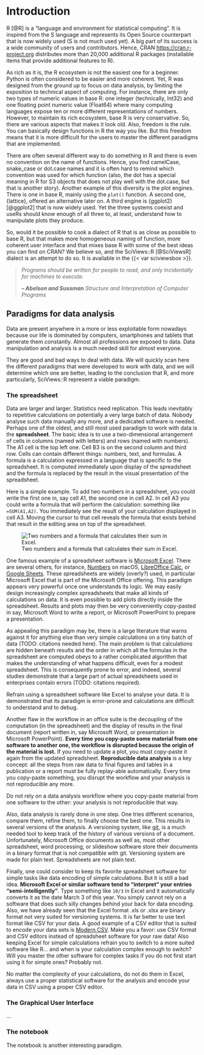 # Introduction

R [@R] is a "language and environment for statistical computing". It is inspired from the S language and represents its Open Source counterpart that is now widely used (S is not much used yet). A big part of its success is a wide community of users and contributors. Hence, CRAN <https://cran.r-project.org> distributes more than 20,000 additional R packages (installable items that provide additional features to R).

As rich as it is, the R ecosystem is not the easiest one for a beginner. Python is often considered to be easier and more coherent. Yet, R was designed from the ground up to focus on data analysis, by limiting the exposition to technical aspect of computing. For instance, there are only two types of numeric values in base R: one integer (technically, Int32) and one floating point numeric value (Float64) where many computing languages expose ten or more different representations of numbers. However, to maintain its rich ecosystem, base R is very conservative. So, there are various aspects that makes it look old. Also, freedom is the rule. You can basically design functions in R the way you like. But this freedom means that it is more difficult for the users to master the different paradigms that are implemented.

There are often several different way to do something in R and there is even no convention on the name of functions. Hence, you find camelCase, snake_case or dot.case names and it is often hard to remind which convention was used for which function (also, the dot has a special meaning in R for S3 objects that does not play well with the dot.case, but that is another story). Another example of this diversity is the plot engines. There is one in base R, mainly using the `plot()` function. A second one, {lattice}, offered an alternative later on. A third engine is {ggplot2} [@ggplot2] that is now widely used. Yet the three systems coexist and useRs should know enough of all three to, at least, understand how to manipulate plots they produce.

So, would it be possible to cook a dialect of R that is as close as possible to base R, but that makes more homogeneous naming of function, more coherent user interface and that mixes base R with some of the best ideas you can find on CRAN? We believe so, and the SciViews::R [@SciViewsR] dialect is an attempt to do so. It is available in the {{< var sciviewsbox >}}.

> *Programs should be written for people to read, and only incidentally for machines to execute.*
>
> ***-- Abelson and Sussman** Structure and Interpretation of Computer Programs*

## Paradigms for data analysis

Data are present anywhere in a more or less exploitable form nowadays because our life is dominated by computers, smartphones and tablets that generate them constantly. Almost all professions are exposed to data. Data manipulation and analysis is a much needed skill for almost everyone.

They are good and bad ways to deal with data. We will quickly scan here the different paradigms that were developed to work with data, and we will determine which one are better, leading to the conclusion that R, and more particularly, SciViews::R represent a viable paradigm.

### The spreadsheet

Data are larger and larger. Statistics need replication. This leads inevitably to repetitive calculations on potentially a very large batch of data. Nobody analyse such data manually any more, and a dedicated software is needed. Perhaps one of the oldest, and still most used paradigm to work with data is the **spreadsheet**. The basic idea is to use a two-dimensional arrangement of cells in columns (named with letters) and rows (named with numbers). The A1 cell is the top left one. Cell B3 is on the second column and third row. Cells can contain different things: numbers, text, and formulas. A formula is a calculation expressed in a language that is specific to the spreadsheet. It is computed immediately upon display of the spreadsheet and the formula is replaced by the result in the visual presentation of the spreadsheet.

Here is a simple example. To add two numbers in a spreadsheet, you could write the first one in, say cell A1, the second one in cell A2. In cell A3 you could write a formula that will perform the calculation: something like `=SUM(A1,A2)`. You immediately see the result of your calculation displayed in cell A3. Moving the cursor to that cell reveals the formula that exists behind that result in the editing area on top of the spreadsheet.

![Two numbers and a formula that calculates their sum in Excel.](figures/01intro/excel_example.png)

One famous example of a spreadsheet software is [Microsoft Excel](https://www.microsoft.com/en-us/microsoft-365/excel). There are several others, for instance, [Numbers](https://www.icloud.com/numbers) on macOS, [LibreOffice Calc](https://www.libreoffice.org/discover/calc/), or [Google Sheets](https://workspace.google.com/products/sheets/). These spreadsheets are widely (overly?) used, in particular Microsoft Excel that is part of the Microsoft Office offering. This paradigm appears very powerful once one understands its logic. We may easily design increasingly complex spreadsheets that make all kinds of calculations on data. It is even possible to add plots directly inside the spreadsheet. Results and plots may then be very conveniently copy-pasted in say, Microsoft Word to write a report, or Microsoft PowerPoint to prepare a presentation.

As appealing this paradigm may be, there is a large literature that warns against it for anything else than very simple calculations on a tiny batch of data (TODO: citations needed here). The main problem is that calculations are hidden beneath results and the order in which all the formulas in the spreadsheet are computed obeys to a rather complicated algorithm that makes the understanding of what happens difficult, even for a modest spreadsheet. This is consequently prone to error, and indeed, several studies demonstrate that a large part of actual spreadsheets used in enterprises contain errors (TODO: citations required).

::: callout-caution
Refrain using a spreadsheet software like Excel to analyse your data. It is demonstrated that its paradigm is error-prone and calculations are difficult to understand and to debug.
:::

Another flaw in the workflow in an office suite is the decoupling of the computation (in the spreadsheet) and the display of results in the final document (report written in, say Microsoft Word, or presentation in Microsoft PowerPoint). **Every time you copy-paste some material from one software to another one, the workflow is disrupted because the origin of the material is lost.** If you need to update a plot, you must copy-paste it again from the updated spreadsheet. **Reproducible data analysis** is a key concept: all the steps from raw data to final figures and tables in a publication or a report must be fully replay-able automatically. Every time you copy-paste something, you disrupt the workflow and your analysis is not reproducible any more.

::: callout-caution
Do not rely on a data analysis workflow where you copy-paste material from one software to the other: your analysis is not reproducible that way.
:::

Also, data analysis is rarely done in one step. One tries different scenarios, compare them, refine them, to finally choose the best one. This results in several versions of the analysis. A versioning system, like [git](https://git-scm.com), is a much needed tool to keep track of the history of various versions of a document. Unfortunately, Microsoft Office documents as well as, most other spreadsheet, word processing, or slideshow software store their documents in a binary format that is not compatible with git. Versioning system are made for plain text. Spreadsheets are *not* plain text.

Finally, one could consider to keep its favorite spreadsheet software for simple tasks like data encoding of simple calculations. But it is still a bad idea. **Microsoft Excel or similar software tend to "interpret" your entries "semi-intelligently"**. Type something like `10/3` in Excel and it automatically converts it as the date March 3 of this year. You simply cannot rely on a software that does such silly changes behind your back for data encoding. Also, we have already seen that the Excel format .xls or .xlsx are binary format not very suited for versioning systems. It is far better to use text format like CSV for your data. A good example of a CSV editor that is suited to encode your data sets is [Modern CSV](https://www.moderncsv.com). Make you a favor: use CSV format and CSV editors instead of spreadsheet software for your raw data! Also keeping Excel for simple calculations refrain you to switch to a more suited software like R... and when is your calculation complex enough to switch? Will you master the other software for complex tasks if you do not first start using it for simple ones? Probably not.

::: callout-important
No matter the complexity of your calculations, do not do them in Excel, always use a proper statistical software for the analysis and encode your data in CSV using a proper CSV editor.
:::

### The Graphical User Interface

...

### The notebook

The notebook is another interesting paradigm.
